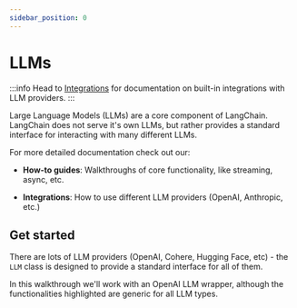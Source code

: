 ```yaml
---
sidebar_position: 0
---
```

# LLMs

:::info
Head to [Integrations](/docs/integrations/llms/) for documentation on built-in integrations with LLM providers.
:::

Large Language Models (LLMs) are a core component of LangChain.
LangChain does not serve it's own LLMs, but rather provides a standard interface for interacting with many different LLMs.

For more detailed documentation check out our:

- **How-to guides**: Walkthroughs of core functionality, like streaming, async, etc.

- **Integrations**: How to use different LLM providers (OpenAI, Anthropic, etc.)

## Get started

There are lots of LLM providers (OpenAI, Cohere, Hugging Face, etc) - the `LLM` class is designed to provide a standard interface for all of them.

In this walkthrough we'll work with an OpenAI LLM wrapper, although the functionalities highlighted are generic for all LLM types.


<LLMGetStarted/>
